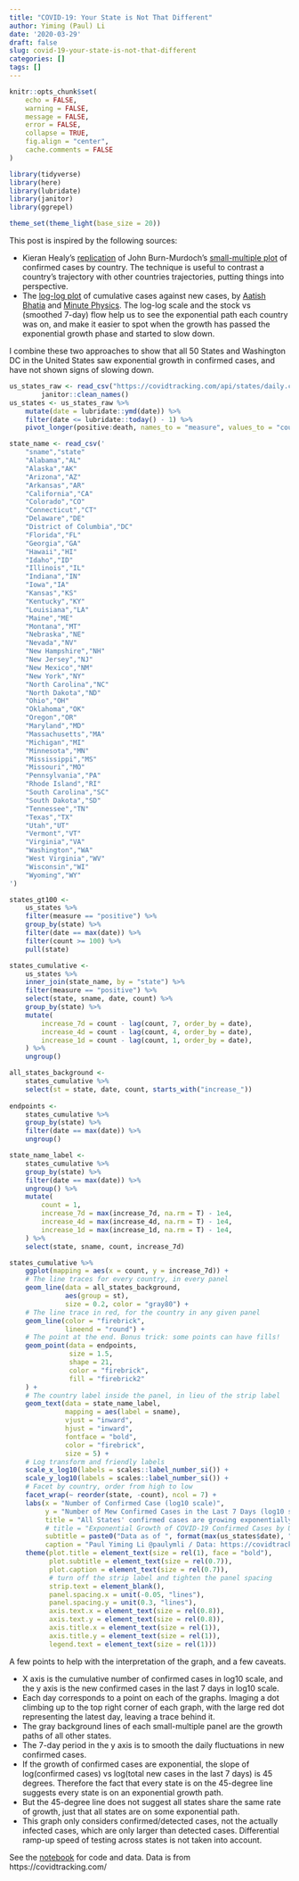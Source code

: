 ```yaml
---
title: "COVID-19: Your State is Not That Different"
author: Yiming (Paul) Li
date: '2020-03-29'
draft: false
slug: covid-19-your-state-is-not-that-different
categories: []
tags: []
---
```


```r
knitr::opts_chunk$set(
    echo = FALSE,
    warning = FALSE,
    message = FALSE,
    error = FALSE,
    collapse = TRUE,
    fig.align = "center",
    cache.comments = FALSE
)
```

```r
library(tidyverse)
library(here)
library(lubridate)
library(janitor)
library(ggrepel)

theme_set(theme_light(base_size = 20))
```

This post is inspired by the following sources:

* Kieran Healy's [replication](https://kieranhealy.org/blog/archives/2020/03/27/a-covid-small-multiple/) of John Burn-Murdoch's [small-multiple plot](https://www.ft.com/coronavirus-latest) of confirmed cases by country. The technique is useful to contrast a country's trajectory with other countries trajectories, putting things into perspective.
* The [log-log plot](https://aatishb.com/covidtrends/) of cumulative cases against new cases, by [Aatish Bhatia](https://aatishb.com/) and [Minute Physics](https://www.youtube.com/watch?v=54XLXg4fYsc). The log-log scale and the stock vs (smoothed 7-day) flow help us to see the exponential path each country was on, and make it easier to spot when the growth has passed the exponential growth phase and started to slow down.

I combine these two approaches to show that all 50 States and Washington DC in the United States saw exponential growth in confirmed cases, and have not shown signs of slowing down.


```r
us_states_raw <- read_csv("https://covidtracking.com/api/states/daily.csv") %>%
        janitor::clean_names()
us_states <- us_states_raw %>%
    mutate(date = lubridate::ymd(date)) %>%
    filter(date <= lubridate::today() - 1) %>%
    pivot_longer(positive:death, names_to = "measure", values_to = "count")
```

```r
state_name <- read_csv('
    "sname","state"
    "Alabama","AL"
    "Alaska","AK"
    "Arizona","AZ"
    "Arkansas","AR"
    "California","CA"
    "Colorado","CO"
    "Connecticut","CT"
    "Delaware","DE"
    "District of Columbia","DC"
    "Florida","FL"
    "Georgia","GA"
    "Hawaii","HI"
    "Idaho","ID"
    "Illinois","IL"
    "Indiana","IN"
    "Iowa","IA"
    "Kansas","KS"
    "Kentucky","KY"
    "Louisiana","LA"
    "Maine","ME"
    "Montana","MT"
    "Nebraska","NE"
    "Nevada","NV"
    "New Hampshire","NH"
    "New Jersey","NJ"
    "New Mexico","NM"
    "New York","NY"
    "North Carolina","NC"
    "North Dakota","ND"
    "Ohio","OH"
    "Oklahoma","OK"
    "Oregon","OR"
    "Maryland","MD"
    "Massachusetts","MA"
    "Michigan","MI"
    "Minnesota","MN"
    "Mississippi","MS"
    "Missouri","MO"
    "Pennsylvania","PA"
    "Rhode Island","RI"
    "South Carolina","SC"
    "South Dakota","SD"
    "Tennessee","TN"
    "Texas","TX"
    "Utah","UT"
    "Vermont","VT"
    "Virginia","VA"
    "Washington","WA"
    "West Virginia","WV"
    "Wisconsin","WI"
    "Wyoming","WY"
')

states_gt100 <-
    us_states %>%
    filter(measure == "positive") %>%
    group_by(state) %>%
    filter(date == max(date)) %>%
    filter(count >= 100) %>%
    pull(state)

states_cumulative <- 
    us_states %>%
    inner_join(state_name, by = "state") %>%
    filter(measure == "positive") %>%
    select(state, sname, date, count) %>%
    group_by(state) %>%
    mutate(
        increase_7d = count - lag(count, 7, order_by = date),
        increase_4d = count - lag(count, 4, order_by = date),
        increase_1d = count - lag(count, 1, order_by = date),
    ) %>%
    ungroup()

all_states_background <-
    states_cumulative %>%
    select(st = state, date, count, starts_with("increase_"))
    
endpoints <-
    states_cumulative %>%
    group_by(state) %>%
    filter(date == max(date)) %>%
    ungroup()

state_name_label <- 
    states_cumulative %>%
    group_by(state) %>%
    filter(date == max(date)) %>%
    ungroup() %>%
    mutate(
        count = 1, 
        increase_7d = max(increase_7d, na.rm = T) - 1e4,
        increase_4d = max(increase_4d, na.rm = T) - 1e4,
        increase_1d = max(increase_1d, na.rm = T) - 1e4,
    ) %>%
    select(state, sname, count, increase_7d)
```


```r
states_cumulative %>%
    ggplot(mapping = aes(x = count, y = increase_7d)) + 
    # The line traces for every country, in every panel
    geom_line(data = all_states_background, 
              aes(group = st),
              size = 0.2, color = "gray80") + 
    # The line trace in red, for the country in any given panel
    geom_line(color = "firebrick",
              lineend = "round") + 
    # The point at the end. Bonus trick: some points can have fills!
    geom_point(data = endpoints, 
               size = 1.5, 
               shape = 21, 
               color = "firebrick",
               fill = "firebrick2"
    ) + 
    # The country label inside the panel, in lieu of the strip label
    geom_text(data = state_name_label,
              mapping = aes(label = sname),
              vjust = "inward",
              hjust = "inward",
              fontface = "bold",
              color = "firebrick",
              size = 5) +
    # Log transform and friendly labels
    scale_x_log10(labels = scales::label_number_si()) + 
    scale_y_log10(labels = scales::label_number_si()) + 
    # Facet by country, order from high to low
    facet_wrap(~ reorder(state, -count), ncol = 7) + 
    labs(x = "Number of Confirmed Case (log10 scale)",
         y = "Number of Mew Confirmed Cases in the Last 7 Days (log10 scale)",
         title = "All States' confirmed cases are growing exponentially, and no sign of slowing down",
         # title = "Exponential Growth of COVID-19 Confirmed Cases by US State",
         subtitle = paste0("Data as of ", format(max(us_states$date), "%A, %B %e, %Y")),
         caption = "Paul Yiming Li @paulymli / Data: https://covidtracking.com") +
    theme(plot.title = element_text(size = rel(1), face = "bold"),
          plot.subtitle = element_text(size = rel(0.7)),
          plot.caption = element_text(size = rel(0.7)),
          # turn off the strip label and tighten the panel spacing
          strip.text = element_blank(),
          panel.spacing.x = unit(-0.05, "lines"),
          panel.spacing.y = unit(0.3, "lines"),
          axis.text.x = element_text(size = rel(0.8)),
          axis.text.y = element_text(size = rel(0.8)),
          axis.title.x = element_text(size = rel(1)),
          axis.title.y = element_text(size = rel(1)),
          legend.text = element_text(size = rel(1)))
```

A few points to help with the interpretation of the graph, and a few caveats.

* X axis is the cumulative number of confirmed cases in log10 scale, and the y axis is the new confirmed cases in the last 7 days in log10 scale.
* Each day corresponds to a point on each of the graphs. Imaging a dot climbing up to the top right corner of each graph, with the large red dot representing the latest day, leaving a trace behind it.
* The gray background lines of each small-multiple panel are the growth paths of all other states.
* The 7-day period in the y axis is to smooth the daily fluctuations in new confirmed cases.
* If the growth of confirmed cases are exponential, the slope of log(confirmed cases) vs log(total new cases in the last 7 days) is 45 degrees. Therefore the fact that every state is on the 45-degree line suggests every state is on an exponential growth path.
* But the 45-degree line does not suggest all states share the same rate of growth, just that all states are on some exponential path.
* This graph only considers confirmed/detected cases, not the actually infected cases, which are only larger than detected cases. Differential ramp-up speed of testing across states is not taken into account.

See the [notebook](https://github.com/yimingli/data-code/blob/master/covid19/2020-03-29-covid-19-your-state-is-not-that-different.Rmd) for code and data. Data is from https://covidtracking.com/
